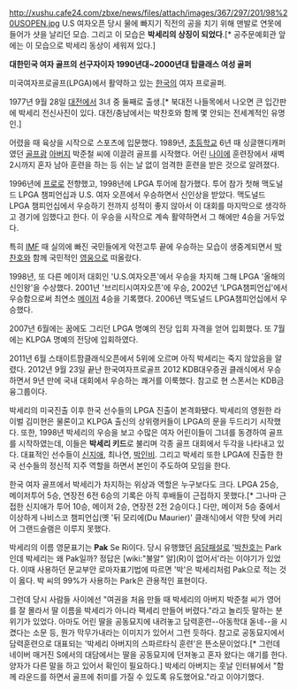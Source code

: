 http://xushu.cafe24.com/zbxe/news/files/attach/images/367/297/201/98%20USOPEN.jpg
U.S 여자오픈 당시 물에 빠지기 직전의 공을 치기 위해 맨발로 연못에 들어가 샷을 날리던 모습. 그리고 이 모습은 '''박세리의 상징이 되었다'''.[* 공주문예회관 앞에는 이 모습으로 박세리 동상이 세워져 있다.]

'''대한민국 여자 골프의 선구자이자 1990년대~2000년대 탑클래스 여성 골퍼'''


미국여자프로골프(LPGA)에서 활약하고 있는 [[한국]]의 여자 프로골퍼.

1977년 9월 28일 [[대전]]에서 3녀 중 둘째로 출생.[* 북대전 나들목에서 나오면 큰 입간판에 박세리 전신사진이 있다. 대전/충남에서는 박찬호와 함께 몇 안되는 전세계적인 유명인.]

어렸을 때 육상을 시작으로 스포츠에 입문했다. 1989년, [[초등학교]] 6년 때 싱글핸디캐퍼였던 [[골프]]광 [[아버지]] 박준철 씨에 이끌려 골프를 시작했다. 어린 [[나이]]에 훈련장에서 새벽 2시까지 혼자 남아 훈련을 하는 등 쉬는 날 없이 엄격한 훈련을 받은 것으로 알려졌다.

1996년에 [[프로]]로 전향했고, 1998년에 LPGA 투어에 참가했다. 투어 참가 첫해 맥도널드 LPGA 챔피언십과 U.S. 여자 오픈에서 우승하면서 신인상을 받았다. 맥도널드 LPGA 챔피언십에서 우승하기 전까지 성적이 좋지 않아서 이 대회를 마지막으로 생각하고 경기에 임했다고 한다. 이 우승을 시작으로 계속 활약하면서 그 해에만 4승을 거두었다. 

특히 [[IMF]] 때 실의에 빠진 국민들에게 악전고투 끝에 우승하는 모습이 생중계되면서 [[박찬호]]와 함께 국민적인 [[영웅]]으로 떠올랐다. 

1998년, 또 다른 메이저 대회인 'U.S.여자오픈'에서 우승을 차지해 그해 LPGA '올해의 신인왕'을 수상했다. 
2001년 '브리티시여자오픈'에 우승, 2002년 'LPGA챔피언십'에서 우승함으로써 최연소 [[메이저]] 4승을 기록했다.
2006년 맥도널드 LPGA챔피언십에서 우승했다.

2007년 6월에는 꿈에도 그리던 LPGA 명예의 전당 입회 자격을 얻어 입회했다. 또 7월에는 KLPGA 명예의 전당에 입회하였다. 

2011년 6월 스태이트팜클래식오픈에서 5위에 오르며 아직 박세리는 죽지 않았음을 알렸다.
2012년 9월 23일 끝난 한국여자프로골프 2012 KDB대우증권 클래식에서 우승하면서 9년 만에 국내 대회에서 우승하는 쾌거를 이룩했다. 참고로 현 스폰서는 KDB금융그룹이다.

박세리의 미국진출 이후 한국 선수들의 LPGA 진출이 본격화됐다. 박세리의 영원한 라이벌 김미현은 물론이고 KLPGA 출신의 상위랭커들이 LPGA의 문을 두드리기 시작했다. 또한, 1998년 박세리의 우승을 보고 수많은 여자 어린이들이 그녀를 동경하여 골프를 시작하였는데, 이들은 '''박세리 키드'''로 불리며 각종 골프 대회에서 두각을 나타내고 있다. 대표적인 선수들이 [[신지애]], 최나연, [[박인비]]. 그리고 박세리 또한 LPGA에 진출한 한국 선수들의 정신적 지주 역할을 하면서 본인이 주도하여 모임을 한다. 

한국 여자 골프에서 박세리가 차지하는 위상과 역할은 누구보다도 크다. LPGA 25승, 메이저투어 5승, 연장전 6전 6승의 기록은 아직 후배들이 근접하지 못했다.[* 그나마 근접한 신지애가 투어 10승, 메이저 2승, 연장전 2전 2승이다.] 다만, 메이저 5승 중에서 이상하게 나비스코 챔피언십(옛 '뒤 모리에(Du Maurier)' 클래식)에서 약한 탓에 커리어 그랜드슬램은 이루지 못했다.

박세리의 이름 영문표기는 '''Pak''' Se Ri이다. 당시 유행했던 [[음담패설]]로 '[[박찬호]]는 Park인데 박세리는 왜 Pak일까? 정답은 [wiki:"불알" 알](R)이 없어서'라는 이야기가 있었다. 이때 사용하던 문교부안 로마자표기법에 따르면 '박'은 박세리처럼 Pak으로 적는 것이 옳다. 박 씨의 99%가 사용하는 Park은 관용적인 표현이다. 

그런데 당시 사람들 사이에선 "여권을 처음 만들 때 박세리의 아버지 박준철 씨가 영어를 잘 몰라서 딸 이름을 박세리가 아니라 팩세리 만들어 버렸다."라고 놀리듯 말하는 분위기가 있었다. 아마도 어린 딸을 공동묘지에 내려놓고 담력훈련--아동학대 돋네--을 시켰다는 소문 등, 뭔가 막무가내라는 이미지가 있어서 그런 듯하다. 참고로 공동묘지에서 담력훈련으로 대표되는 '박세리 아버지의 스파르타식 훈련'은 뜬소문이었다.[* 그런데 네이버 매거진 S에서의 대담에서는 딸을 공동묘지에 던져놓고 혼자 왔다는 얘기를 한다. 양자가 다른 말을 하고 있어서 확인이 필요하다.] 박세리 아버지는 훗날 인터뷰에서 "함께 라운드를 하면서 골프에 취미를 가질 수 있도록 유도했어요."라고 이야기했다. 
